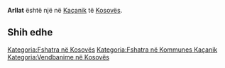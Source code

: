 {{Fshat në 
 | Emri                = Arllat
 | EmriAlt                = 
 | NAME_SHORT_FORM=      
 | NAME_GENERIC=      
 | NAME_SORT_NAME_RO=      ARLLAT
 | FULL_NAME_RO = Arllat
 | FULL_NAME_ND_RO=Arllat
 | SORT_NAME_RG=ARLLAT
 | FULL_NAME_RG=Arllat
 | FULL_NAME_ND_RG=Arllat
 | SRP_NAME_SHORT_FORM=      
 | SRP_NAME_GENERIC=      
 | SRP_NAME_SORT_NAME_RO=      
 | SRP_FULL_NAME_RO = 
 | SRP_FULL_NAME_ND_RO=
 | SRP_SORT_NAME_RG=
 | SRP_FULL_NAME_RG=
 | SRP_FULL_NAME_ND_RG=
 | Emri (Rasa dhanore) = 
 | Figura              = 
 | Shteti              = Kosovo
 | Komuna              = Kaçanik
 | Kodi postar         = 
 | Sipërfaqja          = 

 | Popullsia           = 

 | Regj. i popullsisë  = 
 | Dend. e popullsisë  = 
 | Faqja zyrtare       = 
 <!--- Koordinatat ----> 
 | Gjerësia            = 42.551389
 | Gjatësia            = 20.835278
 | Lartësia            = 
}}
'''Arllat''' është një [[]] në [[Kaçanik]] të [[Kosovës]].

<!-- == Gjeografia == -->
<!-- == Historia == -->
<!-- == Demografia == -->
== Shih edhe ==
{{Komuna Kaçanik}}
{{Kosovo-Administrata-Cung}}

[[Kategoria:Fshatra në Kosovës]]
[[Kategoria:Fshatra në Kommunes Kaçanik]]
[[Kategoria:Vendbanime në Kosovës]]